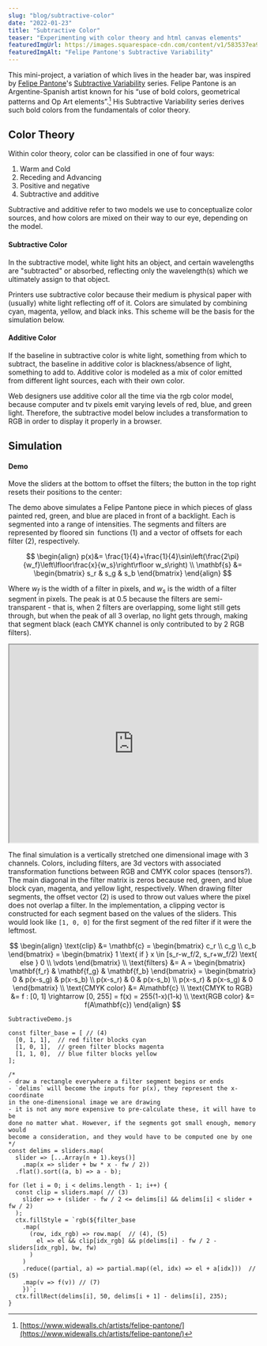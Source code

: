 ```yaml
---
slug: "blog/subtractive-color"
date: "2022-01-23"
title: "Subtractive Color"
teaser: "Experimenting with color theory and html canvas elements"
featuredImgUrl: https://images.squarespace-cdn.com/content/v1/583537ea9f745645805f7860/1573067590790-R9VYSU4ER6WRBH9X7W7F/DSC04623.jpg
featuredImgAlt: "Felipe Pantone's Subtractive Variability"
---
```



This mini-project, a variation of which lives in the header bar, was inspired by [Felipe Pantone](https://en.wikipedia.org/wiki/Felipe_Pantone)'s [Subtractive Variability](https://www.felipepantone.com/subtractive-variability) series. Felipe Pantone is an Argentine-Spanish artist known for his “use of bold colors, geometrical patterns and Op Art elements”.[^1] His Subtractive Variability series derives such bold colors from the fundamentals of color theory. 

## Color Theory
Within color theory, color can be classified in one of four ways:

1. Warm and Cold
2. Receding and Advancing
3. Positive and negative
4. Subtractive and additive

Subtractive and additive refer to two models we use to conceptualize color sources, and how colors are mixed on their way to our eye, depending on the model.

#### Subtractive Color 
In the subtractive model, white light hits an object, and certain wavelengths are "subtracted" or absorbed, reflecting only the wavelength(s) which we ultimately assign to that object.

Printers use subtractive color because their medium is physical paper with (usually) white light reflecting off of it. Colors are simulated by combining cyan, magenta, yellow, and black inks. This scheme will be the basis for the simulation below.

#### Additive Color
If the baseline in subtractive color is white light, something from which to subtract, the baseline in additive color is blackness/absence of light, something to add to. Additive color is modeled as a mix of color emitted from different light sources, each with their own color. 

Web designers use additive color all the time via the rgb color model, because computer and tv pixels emit varying levels of red, blue, and green light. Therefore, the subtractive model below includes a transformation to RGB in order to display it properly in a browser.

## Simulation

#### Demo
Move the sliders at the bottom to offset the filters; the button in the top right resets their positions to the center:

<SubtractiveDemo />

The demo above simulates a Felipe Pantone piece in which pieces of glass painted red, green, and blue are placed in front of a backlight. Each is segmented into a range of intensities. The segments and filters are represented by floored $\sin$ functions $(1)$ and a vector of offsets for each filter $(2)$, respectively.

$$
\begin{align}
p(x)&= \frac{1}{4}+\frac{1}{4}\sin\left(\frac{2\pi}{w_f}\left\lfloor\frac{x}{w_s}\right\rfloor w_s\right) 
\\
\mathbf{s} &=
\begin{bmatrix}
s_r & s_g & s_b
\end{bmatrix}
\end{align}
$$

Where $w_f$ is the width of a filter in pixels, and $w_s$ is the width of a filter segment in pixels. The peak is at $0.5$ because the filters are semi-transparent - that is, when 2 filters are overlapping, some light still gets through, but when the peak of all 3 overlap, no light gets through, making that segment black (each CMYK channel is only contributed to by 2 RGB filters).

<iframe src="https://www.desmos.com/calculator/3w7ivpsw9k" width="100%" style="min-height:400px"></iframe>

The final simulation is a vertically stretched one dimensional image with 3 channels. Colors, including filters, are 3d vectors with associated transformation functions between RGB and CMYK color spaces (tensors?). The main diagonal in the filter matrix is zeros because red, green, and blue block cyan, magenta, and yellow light, respectively. When drawing filter segments, the offset vector $(2)$ is used to throw out values where the pixel does not overlap a filter. In the implementation, a clipping vector is constructed for each segment based on the values of the sliders. This would look like `[1, 0, 0]` for the first segment of the red filter if it were the leftmost.

$$
\begin{align}
  \text{clip} &= \mathbf{c} =
    \begin{bmatrix}
      c_r \\ c_g \\ c_b
    \end{bmatrix} =
    \begin{bmatrix}
      1 \text{ if } x \in [s_r-w_f/2, s_r+w_f/2) \text{ else } 0 \\
      \vdots
    \end{bmatrix}
  \\ 
  \text{filters} &= A =
    \begin{bmatrix}
      \mathbf{f_r} & \mathbf{f_g} & \mathbf{f_b}
    \end{bmatrix}
    = 
    \begin{bmatrix}
      0 & p(x-s_g) & p(x-s_b) \\
      p(x-s_r) & 0 & p(x-s_b) \\
      p(x-s_r) & p(x-s_g) & 0
    \end{bmatrix}
  \\
  \text{CMYK color} &= A\mathbf{c}
  \\
  \text{CMYK to RGB} &= f : [0, 1] \rightarrow [0, 255] = f(x) = 255(1-x)(1-k)
  \\
  \text{RGB color} &= f(A\mathbf{c})
\end{align}
$$

`SubtractiveDemo.js`
```jsx{numberLines:43}
const filter_base = [ // (4)
  [0, 1, 1],  // red filter blocks cyan
  [1, 0, 1],  // green filter blocks magenta
  [1, 1, 0],  // blue filter blocks yellow
];
```
```jsx{numberLines: 80}
/* 
- draw a rectangle everywhere a filter segment begins or ends
- `delims` will become the inputs for p(x), they represent the x-coordinate 
in the one-dimensional image we are drawing
- it is not any more expensive to pre-calculate these, it will have to be 
done no matter what. However, if the segments got small enough, memory would 
become a consideration, and they would have to be computed one by one
*/
const delims = sliders.map(
  slider => [...Array(n + 1).keys()]
    .map(x => slider + bw * x - fw / 2))
  .flat().sort((a, b) => a - b);

for (let i = 0; i < delims.length - 1; i++) {
  const clip = sliders.map( // (3)
    slider => + (slider - fw / 2 <= delims[i] && delims[i] < slider + fw / 2)
  );
  ctx.fillStyle = `rgb(${filter_base
    .map(
      (row, idx_rgb) => row.map(  // (4), (5)
        el => el && clip[idx_rgb] && p(delims[i] - fw / 2 - sliders[idx_rgb], bw, fw)
      )
    )
    .reduce((partial, a) => partial.map((el, idx) => el + a[idx]))  // (5)
    .map(v => f(v)) // (7)
    })`;
  ctx.fillRect(delims[i], 50, delims[i + 1] - delims[i], 235);
}
```

[^1]: [https://www.widewalls.ch/artists/felipe-pantone/](https://www.widewalls.ch/artists/felipe-pantone/) 